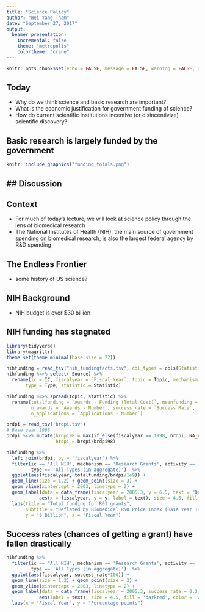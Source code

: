 ```yaml
---
title: "Science Policy"
author: "Wei Yang Tham"
date: "September 27, 2017"
output:
  beamer_presentation:
    incremental: false
    theme: "metropolis"
    colortheme: "crane"
---
```


```r
knitr::opts_chunk$set(echo = FALSE, message = FALSE, warning = FALSE, dev = 'pdf')
```

<!--
Learning objectives: 

Role of basic science in economic growth
economic rationale for public funding of science
how economics can be used to understand institutions and incentives in science - talk about doubling

podcast themes: much of it goes to university overhead; 10% chance of getting grant; what is the rate of return on science?

-->

## Today

- Why do we think science and basic research are important?
- What is the economic justification for government funding of science?
- How do current scientific institutions incentive (or disincentivize) scientific discovery?

## Basic research is largely funded by the government
```r
knitr::include_graphics("funding_totals.png")
```

## Discussion
- 

## Context
- For much of today's lecture, we will look at science policy through the lens of biomedical research
- The National Institutes of Health (NIH), the main source of government spending on biomedical research, is also the largest federal agency by R&D spending

## The Endless Frontier
- some history of US science?

## NIH Background
- NIH budget is over \$30 billion

## NIH funding has stagnated
```r
library(tidyverse)
library(magrittr)
theme_set(theme_minimal(base_size = 22))

nihfunding = read_tsv("nih_fundingfacts.tsv", col_types = cols(Statistic = 'd')) 
nihfunding %<>% select(-Source) %>% 
  rename(ic = IC, fiscalyear = `Fiscal Year`, topic = Topic, mechanism = Mechanism, activity = Activity, 
       type = Type, statistic = Statistic)

nihfunding %<>% spread(topic, statistic) %>% 
  rename(totalfunding = `Awards - Funding (Total Cost)`, meanfunding = `Awards - Average Total Cost`, 
         n_awards = `Awards - Number`, success_rate = `Success Rate`, 
         n_applications = `Applications - Number`)

brdpi = read_tsv('brdpi.tsv')
# Base year 1998
brdpi %<>% mutate(brdpi98 = max(if_else(fiscalyear == 1998, brdpi, NA_real_), na.rm = T), 
                  brdpi = brdpi/brdpi98)

nihfunding %>% 
  left_join(brdpi, by = 'fiscalyear') %>% 
  filter(ic == "All NIH", mechanism == 'Research Grants', activity == 'R01', 
         type == 'All Types (in aggregate)')  %>% 
  ggplot(aes(fiscalyear, totalfunding/brdpi/1e9)) + 
  geom_line(size = 1.2) + geom_point(size = 3) +  
  geom_vline(xintercept = 2003, linetype = 2) +
  geom_label(data = data_frame(fiscalyear = 2005.3, y = 6.5, text = "Doubling Ends"), 
            aes(x = fiscalyear, y = y, label = text), size = 4.5, fill = 'darkred', color = 'white') +
  labs(title = "Total funding for R01 grants", 
       subtitle = "Deflated by Biomedical R&D Price Index (Base Year 1998)", 
       y = "$ Billion", x = "Fiscal Year") 

```

## Success rates (chances of getting a grant) have fallen drastically
```r
nihfunding %>% 
  filter(ic == "All NIH", mechanism == 'Research Grants', activity == 'R01', 
         type == 'All Types (in aggregate)')  %>% 
  ggplot(aes(fiscalyear, success_rate*100)) + 
  geom_line(size = 1.2) + geom_point(size = 3) + 
  geom_vline(xintercept = 2003, linetype = 2) + 
  geom_label(data = data_frame(fiscalyear = 2005.3, success_rate = 0.3, text = "Doubling Ends"), 
            aes(label = text), size = 4.5, fill = 'darkred', color = 'white') + 
  labs(x = "Fiscal Year", y = "Percentage points")
```

## 


